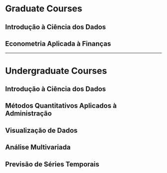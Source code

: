 
# **Graduate Courses**

## Introdução à Ciência dos Dados 

## Econometria Aplicada à Finanças 




* * *

# **Undergraduate Courses**

## Introdução à Ciência dos Dados

## Métodos Quantitativos Aplicados à Administração

## Visualização de Dados

## Análise Multivariada

## Previsão de Séries Temporais
